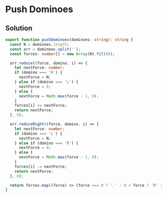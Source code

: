# Push Dominoes

## Solution

```typescript filename="solution.ts" copy
export function pushDominoes(dominoes: string): string {
  const N = dominoes.length;
  const arr = dominoes.split('');
  const forces: number[] = new Array(N).fill(0);

  arr.reduce((force, domino, i) => {
    let nextForce: number;
    if (domino === 'R') {
      nextForce = N;
    } else if (domino === 'L') {
      nextForce = 0;
    } else {
      nextForce = Math.max(force - 1, 0);
    }
    forces[i] += nextForce;
    return nextForce;
  }, 0);

  arr.reduceRight((force, domino, i) => {
    let nextForce: number;
    if (domino === 'L') {
      nextForce = N;
    } else if (domino === 'R') {
      nextForce = 0;
    } else {
      nextForce = Math.max(force - 1, 0);
    }
    forces[i] -= nextForce;
    return nextForce;
  }, 0);

  return forces.map((force) => (force === 0 ? '.' : 0 < force ? 'R' : 'L')).join('');
}
```
